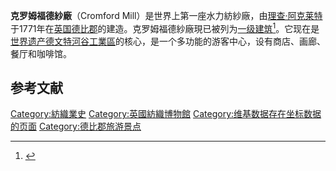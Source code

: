 '''克罗姆福德紗廠'''（Cromford Mill）是世界上第一座水力紡紗廠，由[[理查·阿克莱特|理查·阿克莱特]]于1771年在[[英国|英国]][[德比郡|德比郡]]的{{en-link|克罗姆福德|Cromford}}建造。克罗姆福德紗廠現已被列为[[登錄建築|一级建筑]]<ref name="NHLE1248010">{{National Heritage List for England| num=1248010 |desc=Cromford Mill|grade=I |accessdate=2 April 2019}}</ref>。它现在是[[世界遗产|世界遗产]][[德文特河谷工業區|德文特河谷工業區]]的核心，是一个多功能的游客中心，设有商店、画廊、餐厅和咖啡馆。

==参考文献==
{{reflist}}

[[Category:紡織業史|Category:紡織業史]]
[[Category:英國紡織博物館|Category:英國紡織博物館]]
[[Category:维基数据存在坐标数据的页面|Category:维基数据存在坐标数据的页面]]
[[Category:德比郡旅游景点|Category:德比郡旅游景点]]